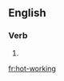 ==English==

===Verb===
{{head|en|present participle}}

# {{present participle of|hot-work|lang=en|nocat=1}}

[[fr:hot-working]]
